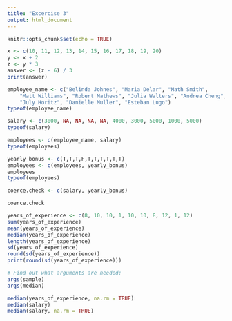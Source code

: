 ```yaml
---
title: "Excercise 3"
output: html_document
---
```


```r
knitr::opts_chunk$set(echo = TRUE)

```

```r
x <- c(10, 11, 12, 13, 14, 15, 16, 17, 18, 19, 20)
y <- x + 2
z <- y * 3
answer <- (z - 6) / 3
print(answer)
```

```r
employee_name <- c("Belinda Johnes", "Maria Delar", "Math Smith", 
    "Matt Williams", "Robert Mathews", "Julia Walters", "Andrea Cheng",
    "July Horitz", "Danielle Muller", "Esteban Lugo")
typeof(employee_name)

salary <- c(3000, NA, NA, NA, NA, 4000, 3000, 5000, 1000, 5000)
typeof(salary)

employees <- c(employee_name, salary)
typeof(employees)
```

```r
yearly_bonus <- c(T,T,T,F,T,T,T,T,T,T)
employees <- c(employees, yearly_bonus)
employees
typeof(employees)

coerce.check <- c(salary, yearly_bonus)

coerce.check
```

```r
years_of_experience <- c(8, 10, 10, 1, 10, 10, 8, 12, 1, 12)
sum(years_of_experience)
mean(years_of_experience)
median(years_of_experience)
length(years_of_experience)
sd(years_of_experience)
round(sd(years_of_experience))
print(round(sd(years_of_experience)))
```


```r
# Find out what arguments are needed: 
args(sample)
args(median)

median(years_of_experience, na.rm = TRUE)
median(salary)
median(salary, na.rm = TRUE)
```